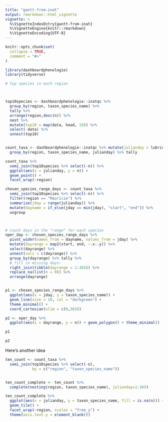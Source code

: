 ```yaml
---
title: "gantt-from-inat"
output: rmarkdown::html_vignette
vignette: >
  %\VignetteIndexEntry{gantt-from-inat}
  %\VignetteEngine{knitr::rmarkdown}
  %\VignetteEncoding{UTF-8}
---
```


```r
knitr::opts_chunk$set(
  collapse = TRUE,
  comment = "#>"
)
```

```r
library(dashboardphenologie)
library(tidyverse)
```


```r
# top species in each region



top10species <- dashboardphenologie::inatqc %>%
  group_by(region, taxon_species_name) %>%
  tally %>%
  arrange(region,desc(n)) %>%
  nest %>%
  mutate(top10 = map(data, head, 10)) %>%
  select(-data) %>%
  unnest(top10)


count_taxa <- dashboardphenologie::inatqc %>% mutate(julianday = lubridate::yday(observed_on)) %>%
  group_by(region, taxon_species_name, julianday) %>% tally

count_taxa %>%
  semi_join(top10species %>% select(-n)) %>%
  ggplot(aes(x = julianday, y = n)) +
  geom_point() +
  facet_wrap(~region)

chosen_species_range_days <- count_taxa %>%
  semi_join(top10species %>% select(-n)) %>%
  filter(region == "Mauricie") %>%
  summarize(jday = range(julianday)) %>%
  mutate(dayname = if_else(jday == min(jday), "start", "end")) %>%
  ungroup



# count days in the "range" for each species
nper_day <- chosen_species_range_days %>%
  pivot_wider(names_from = dayname, values_from = jday) %>%
  mutate(dayrange = map2(start, end, ~.x:.y)) %>%
  select(dayrange) %>%
  unnest(cols = c(dayrange)) %>%
  group_by(dayrange) %>% tally %>%
  # fill in missing days:
  right_join(tibble(dayrange = 1:365)) %>%
  replace_na(list(n = 0)) %>%
  arrange(dayrange)



```



```r
p1 <- chosen_species_range_days %>%
  ggplot(aes(x = jday, y = taxon_species_name)) +
  geom_line(size = 10, col = "darkgreen") +
  theme_minimal() +
  coord_cartesian(xlim = c(0,365))

p2 <- nper_day %>%
  ggplot(aes(x = dayrange, y = n)) + geom_polygon() + theme_minimal()

p1
```

```r
p2
```


Here's another idea 

```r
ten_count <- count_taxa %>%
  semi_join(top10species %>% select(-n),
            by = c("region", "taxon_species_name")) 


ten_count_complete <- ten_count %>% 
  complete(nesting(region, taxon_species_name), julianday=1:365)

ten_count_complete %>% 
  ggplot(aes(x = julianday, y = taxon_species_name, fill = is.na(n))) + 
  geom_tile() + 
  facet_wrap(~region, scales = "free_y") + 
  theme(axis.text.y = element_blank())
```

